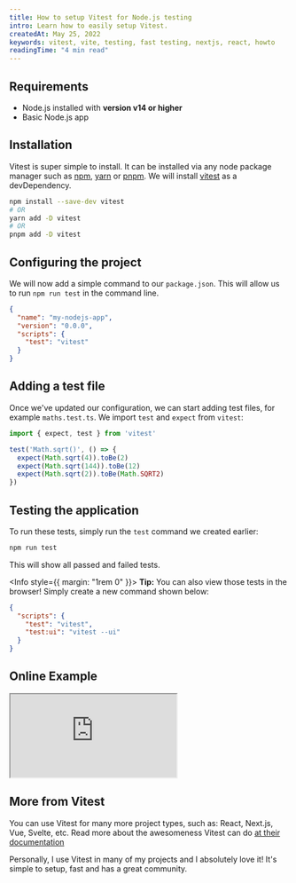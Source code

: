 ```yaml
---
title: How to setup Vitest for Node.js testing
intro: Learn how to easily setup Vitest.
createdAt: May 25, 2022
keywords: vitest, vite, testing, fast testing, nextjs, react, howto
readingTime: "4 min read"
---
```


## Requirements

- Node.js installed with **version v14 or higher**
- Basic Node.js app

## Installation

Vitest is super simple to install. It can be installed via any node package manager such as [npm](https://npmjs.org), [yarn](https://yarnpkg.org) or [pnpm](https://pnpm.io). We will install [vitest](https://vitest.dev) as a devDependency.

```bash
npm install --save-dev vitest
# OR
yarn add -D vitest
# OR
pnpm add -D vitest
```

## Configuring the project

We will now add a simple command to our `package.json`. This will allow us to run `npm run test` in the command line.

```json
{
  "name": "my-nodejs-app",
  "version": "0.0.0",
  "scripts": {
    "test": "vitest"
  }
}
```

## Adding a test file

Once we've updated our configuration, we can start adding test files, for example `maths.test.ts`. We import `test` and `expect` from `vitest`:

```typescript title="maths.test.ts"
import { expect, test } from 'vitest'

test('Math.sqrt()', () => {
  expect(Math.sqrt(4)).toBe(2)
  expect(Math.sqrt(144)).toBe(12)
  expect(Math.sqrt(2)).toBe(Math.SQRT2)
})
```

## Testing the application

To run these tests, simply run the `test` command we created earlier:

```bash --command=true
npm run test
```

This will show all passed and failed tests.

<Info style={{ margin: "1rem 0" }}>
  **Tip:** You can also view those tests in the browser! Simply create a new command shown below:

```json
{
  "scripts": {
    "test": "vitest",
    "test:ui": "vitest --ui"
  }
}
```

</Info>

## Online Example

<iframe
  loading="lazy"
  src="https://stackblitz.com/edit/nodejs-vitest-example?ctl=1&embed=1&file=src/math.test.ts&hideNavigation=1"
  title="nodejs-vitest-example"
  sandbox="allow-forms allow-modals allow-popups allow-presentation allow-same-origin allow-scripts"
  style={{ width: "100%", height: 500 }}
  className="rounded-md w-full border-0 overflow-hidden"

> </iframe>

## More from Vitest

You can use Vitest for many more project types, such as: React, Next.js, Vue, Svelte, etc.
Read more about the awesomeness Vitest can do [at their documentation](https://vitest.dev)

Personally, I use Vitest in many of my projects and I absolutely love it! It's simple to setup, fast and has a great community.
